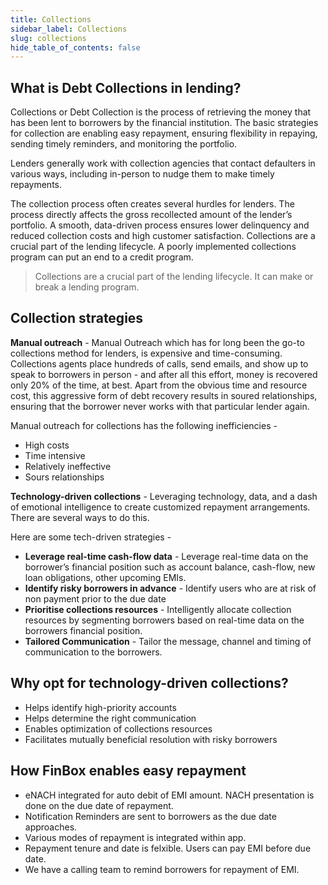 ```yaml
---
title: Collections
sidebar_label: Collections
slug: collections
hide_table_of_contents: false
---
```



## What is Debt Collections in lending?

Collections or Debt Collection is the process of retrieving the money that has been lent to borrowers by the financial institution. The basic strategies for collection are enabling easy repayment, ensuring flexibility in repaying, sending timely reminders, and monitoring the portfolio. 

Lenders generally work with collection agencies that contact defaulters in various ways, including in-person to nudge them to make timely repayments.


The collection process often creates several hurdles for lenders. The process directly affects the gross recollected amount of the lender’s portfolio. A smooth, data-driven process ensures lower delinquency and reduced collection costs and high customer satisfaction. Collections are a crucial part of the lending lifecycle. A poorly implemented collections program can put an end to a credit program.

> Collections are a crucial part of the lending lifecycle. It can make or break a lending program.

## Collection strategies
**Manual outreach** - Manual Outreach which has for long been the go-to collections method for lenders, is expensive and time-consuming. Collections agents place hundreds of calls, send emails, and show up to speak to borrowers in person - and after all this effort, money is recovered only 20% of the time, at best. Apart from the obvious time and resource cost, this aggressive form of debt recovery results in soured relationships, ensuring that the borrower never works with that particular lender again.


Manual outreach for collections has the following inefficiencies - 
- High costs
- Time intensive
- Relatively ineffective
- Sours relationships


**Technology-driven collections** -  Leveraging technology, data, and a dash of emotional intelligence to create customized repayment arrangements. There are several ways to do this.


Here are some tech-driven strategies -

* **Leverage real-time cash-flow data** - Leverage real-time data on the borrower’s financial position such as account balance, cash-flow, new loan obligations, other upcoming EMIs. 
* **Identify risky borrowers in advance** - Identify users who are at risk of non payment prior to the due date
* **Prioritise collections resources** - Intelligently allocate collection resources by segmenting borrowers based on real-time data on the borrowers financial position.
* **Tailored Communication** - Tailor the message, channel and timing of communication to the borrowers.


## Why opt for technology-driven collections?

- Helps identify high-priority accounts
- Helps determine the right communication
- Enables optimization of collections resources
- Facilitates mutually beneficial resolution with risky borrowers 


## How FinBox enables easy repayment


 - eNACH integrated for auto debit of EMI amount. NACH presentation is done on the due date of repayment.
 - Notification Reminders are sent to borrowers as the due date approaches.
 - Various modes of repayment is integrated within app.
 - Repayment tenure and date is felxible. Users can pay EMI before due date.
 - We have a calling team to remind borrowers for repayment of EMI.
